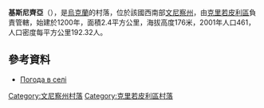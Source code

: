 {{coord|48|25|26|N|28|43|26|E|scale:30000|display=title}}

'''基斯尼齊亞'''（{{lang-uk|Кісниця}}），是[[烏克蘭|烏克蘭]]的村落，位於該國西南部[[文尼察州|文尼察州]]，由[[克里若皮利區|克里若皮利區]]負責管轄，始建於1200年，面積2.4平方公里，海拔高度176米，2001年人口461，人口密度每平方公里192.32人。

==參考資料==
* [http://weather.in.ua/ua/vinnickaja/10627 Погода в селі ]{{Wayback|url=http://weather.in.ua/ua/vinnickaja/10627 |date=20181013014314 }}

[[Category:文尼察州村落|Category:文尼察州村落]]
[[Category:克里若皮利區村落|Category:克里若皮利區村落]]


{{Vinnytsia-geo-stub}}